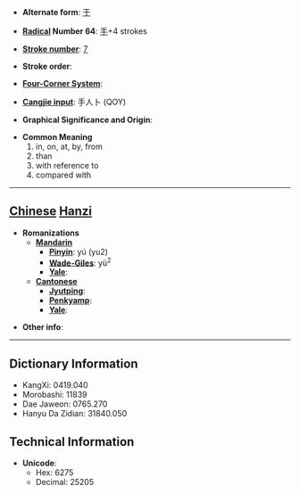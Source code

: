 * '''Alternate form''': [[于]]

* '''[[Wiktionary:Chinese radical index| Radical]] Number 64''': [[Wiktionary:Chinese radical index 手|手]]+4 strokes

* '''[[Wiktionary:Chinese total strokes index|Stroke number]]''': [[Wiktionary:Chinese total strokes index 7|7]]

* '''Stroke order''': 

* '''[[Wiktionary:Chinese four corner index|Four-Corner System]]''': 

* '''[[Wiktionary:Chinese Cangjie index|Cangjie input]]''': 手人卜 (QOY)

* '''Graphical Significance and Origin''': 

* '''Common Meaning'''
*#in, on, at, by, from
*# than
*# with reference to
*# compared with


----

== [[Chinese]] [[Hanzi]] ==

* '''Romanizations'''
** '''[[Mandarin]]'''
*** '''[[Pinyin]]''': yú (yu2)
*** '''[[Wade-Giles]]''': yü<sup>2</sup>
*** '''[[Yale]]''': 
** '''[[Cantonese]]'''
*** '''[[Jyutping]]''':
*** '''[[Penkyamp]]''': 
*** '''[[Yale]]''': 

* '''Other info''': 

----

== Dictionary Information ==

* KangXi: 0419.040
* Morobashi: 11839
* Dae Jaweon: 0765.270
* Hanyu Da Zidian: 31840.050

== Technical Information ==

* '''Unicode''':
** Hex: 6275
** Decimal: 25205